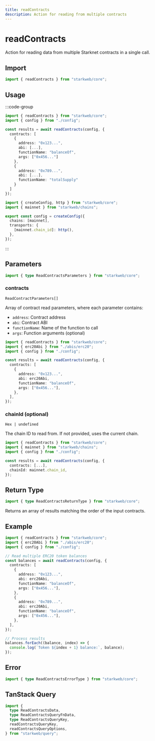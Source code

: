 ```yaml
---
title: readContracts
description: Action for reading from multiple contracts
---
```


# readContracts

Action for reading data from multiple Starknet contracts in a single call.

## Import

```ts
import { readContracts } from "starkweb/core";
```

## Usage

:::code-group

```ts [index.ts]
import { readContracts } from "starkweb/core";
import { config } from "./config";

const results = await readContracts(config, {
  contracts: [
    {
      address: "0x123...",
      abi: [...],
      functionName: "balanceOf",
      args: ["0x456..."]
    },
    {
      address: "0x789...",
      abi: [...],
      functionName: "totalSupply"
    }
  ]
});
```

```ts [config.ts]
import { createConfig, http } from "starkweb/core";
import { mainnet } from "starkweb/chains";

export const config = createConfig({
  chains: [mainnet],
  transports: {
    [mainnet.chain_id]: http(),
  },
});
```

:::

## Parameters

```ts
import { type ReadContractsParameters } from "starkweb/core";
```

### contracts

`ReadContractParameters[]`

Array of contract read parameters, where each parameter contains:

- `address`: Contract address
- `abi`: Contract ABI
- `functionName`: Name of the function to call
- `args`: Function arguments (optional)

```ts [index.ts]
import { readContracts } from "starkweb/core";
import { erc20Abi } from "./abis/erc20";
import { config } from "./config";

const results = await readContracts(config, {
  contracts: [
    {
      address: "0x123...",
      abi: erc20Abi,
      functionName: "balanceOf",
      args: ["0x456..."],
    },
  ],
});
```

### chainId (optional)

`Hex | undefined`

The chain ID to read from. If not provided, uses the current chain.

```ts [index.ts]
import { readContracts } from "starkweb/core";
import { mainnet } from "starkweb/chains";
import { config } from "./config";

const results = await readContracts(config, {
  contracts: [...],
  chainId: mainnet.chain_id,
});
```

## Return Type

```ts
import { type ReadContractsReturnType } from "starkweb/core";
```

Returns an array of results matching the order of the input contracts.

## Example

```ts [example.ts]
import { readContracts } from "starkweb/core";
import { erc20Abi } from "./abis/erc20";
import { config } from "./config";

// Read multiple ERC20 token balances
const balances = await readContracts(config, {
  contracts: [
    {
      address: "0x123...",
      abi: erc20Abi,
      functionName: "balanceOf",
      args: ["0x456..."],
    },
    {
      address: "0x789...",
      abi: erc20Abi,
      functionName: "balanceOf",
      args: ["0x456..."],
    },
  ],
});

// Process results
balances.forEach((balance, index) => {
  console.log(`Token ${index + 1} balance:`, balance);
});
```

## Error

```ts
import { type ReadContractsErrorType } from "starkweb/core";
```

## TanStack Query

```ts
import {
  type ReadContractsData,
  type ReadContractsQueryFnData,
  type ReadContractsQueryKey,
  readContractsQueryKey,
  readContractsQueryOptions,
} from "starkweb/query";
```
